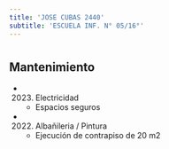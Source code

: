 ```yaml
---
title: 'JOSE CUBAS 2440'
subtitle: 'ESCUELA INF. N° 05/16°'
---
```


#


## Mantenimiento

*  (2023) Electricidad 
    + Espacios seguros

*  (2022) Albañileria / Pintura 
    + Ejecución de contrapiso de 20 m2



